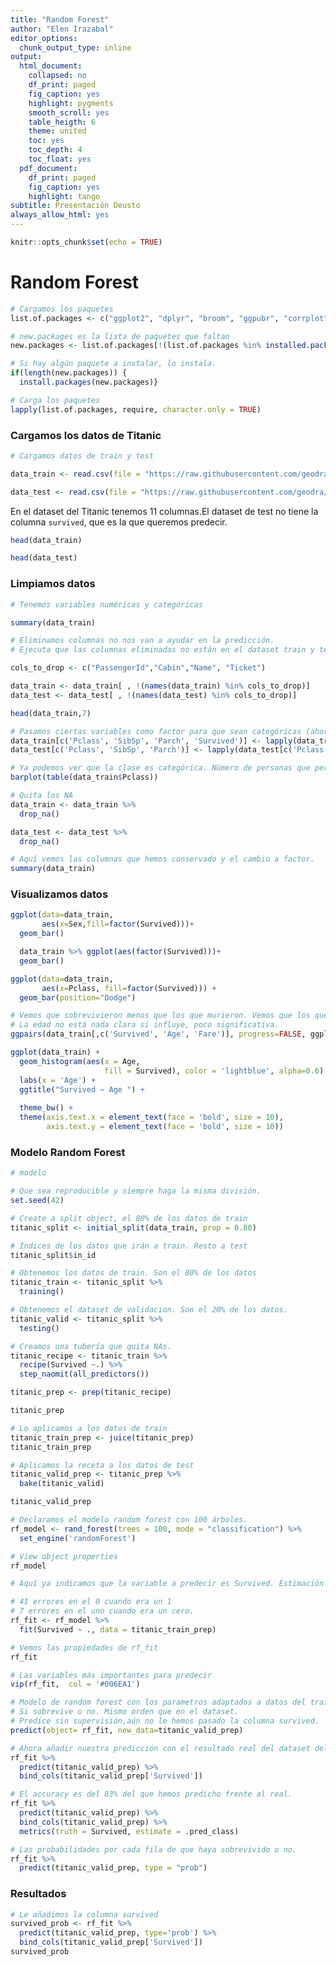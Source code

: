 ---
title: "Random Forest"
author: "Elen Irazabal"
editor_options:
  chunk_output_type: inline
output:
  html_document:
    collapsed: no
    df_print: paged
    fig_caption: yes
    highlight: pygments
    smooth_scroll: yes
    table_heigth: 6
    theme: united
    toc: yes
    toc_depth: 4
    toc_float: yes
  pdf_document:
    df_print: paged
    fig_caption: yes
    highlight: tango
subtitle: Presentación Deusto
always_allow_html: yes
---

```{r setup, include=FALSE}
knitr::opts_chunk$set(echo = TRUE)
```

# Random Forest



```{r, echo=TRUE, warning=FALSE, results='hide', message=FALSE}
# Cargamos los paquetes
list.of.packages <- c("ggplot2", "dplyr", "broom", "ggpubr", "corrplot", "visreg", "GGally", "ggcorrplot", "tidyverse", "tidymodels", "vip", "tidypredict", "randomForest", "doParallel")

# new.packages es la lista de paquetes que faltan
new.packages <- list.of.packages[!(list.of.packages %in% installed.packages()[,"Package"])]

# Si hay algún paquete a instalar, lo instala. 
if(length(new.packages)) {
  install.packages(new.packages)}

# Carga los paquetes 
lapply(list.of.packages, require, character.only = TRUE)
```


### Cargamos los datos de Titanic 


```{r, echo=TRUE}
# Cargamos datos de train y test 

data_train <- read.csv(file = "https://raw.githubusercontent.com/geodra/Titanic-Dataset/master/data/train.csv", stringsAsFactors = FALSE, header = TRUE)

data_test <- read.csv(file = "https://raw.githubusercontent.com/geodra/Titanic-Dataset/master/data/test.csv", stringsAsFactors = FALSE, header = TRUE)
```

En el dataset del Titanic tenemos 11 columnas.El dataset de test no tiene la columna `survived`, que es la que queremos predecir.

```{r}
head(data_train)
```


```{r}
head(data_test)
```

### Limpiamos datos

```{r, echo=TRUE}
# Tenemos variables numéricas y categóricas

summary(data_train)
```


```{r}

# Eliminamos columnas no nos van a ayudar en la predicción.
# Ejecuta que las columnas eliminadas no están en el dataset train y test y si están, las elimina.  

cols_to_drop <- c("PassengerId","Cabin","Name", "Ticket")

data_train <- data_train[ , !(names(data_train) %in% cols_to_drop)]
data_test <- data_test[ , !(names(data_test) %in% cols_to_drop)]

head(data_train,7)
```



```{r}

# Pasamos ciertas variables como factor para que sean categóricas (ahora mismo son numéricoas).
data_train[c('Pclass', 'SibSp', 'Parch', 'Survived')] <- lapply(data_train[c('Pclass', 'SibSp', 'Parch', 'Survived')], factor)
data_test[c('Pclass', 'SibSp', 'Parch')] <- lapply(data_test[c('Pclass', 'SibSp', 'Parch')], factor)
```


```{r}
# Ya podemos ver que la clase es categórica. Número de personas que pertenecen a cada clase. 
barplot(table(data_train$Pclass))
```

```{r}

# Quita los NA
data_train <- data_train %>% 
  drop_na()

data_test <- data_test %>% 
  drop_na()
```


```{r}
# Aquí vemos las columnas que hemos conservado y el cambio a factor. 
summary(data_train)
```

### Visualizamos datos

```{r}

ggplot(data=data_train,
       aes(x=Sex,fill=factor(Survived)))+
  geom_bar()

  data_train %>% ggplot(aes(factor(Survived)))+
  geom_bar()

```
```{r}
ggplot(data=data_train,
       aes(x=Pclass, fill=factor(Survived))) +
  geom_bar(position="Dodge")
```




```{r}
# Vemos que sobrevivieron menos que los que murieron. Vemos que los que pagaron muy poco tenian probabilidad mayor de morir.
# La edad no está nada clara si influye, poco significativa. 
ggpairs(data_train[,c('Survived', 'Age', 'Fare')], progress=FALSE, ggplot2::aes(colour=Survived))
```



```{r}
ggplot(data_train) +
  geom_histogram(aes(x = Age, 
                     fill = Survived), color = 'lightblue', alpha=0.6) +
  labs(x = 'Age') +
  ggtitle("Survived ~ Age ") +
  
  theme_bw() +
  theme(axis.text.x = element_text(face = 'bold', size = 10),
        axis.text.y = element_text(face = 'bold', size = 10))
```

### Modelo Random Forest


```{r}
# modelo

# Que sea reproducible y siempre haga la misma división. 
set.seed(42)

# Create a split object, el 80% de los datos de train 
titanic_split <- initial_split(data_train, prop = 0.80)
```


```{r}
# Índices de los datos que irán a train. Resto a test
titanic_split$in_id
```


```{r}
# Obtenemos los datos de train. Son el 80% de los datos
titanic_train <- titanic_split %>% 
  training()

# Obtenemos el dataset de validación. Son el 20% de los datos.
titanic_valid <- titanic_split %>% 
  testing()
```

```{r}

# Creamos una tubería que quita NAs. 
titanic_recipe <- titanic_train %>%
  recipe(Survived ~.) %>%
  step_naomit(all_predictors())

titanic_prep <- prep(titanic_recipe)

titanic_prep
```


```{r}
# Lo aplicamos a los datos de train 
titanic_train_prep <- juice(titanic_prep)
titanic_train_prep
```




```{r}
# Aplicamos la receta a los datos de test
titanic_valid_prep <- titanic_prep %>%
  bake(titanic_valid) 

titanic_valid_prep

```


```{r}

# Declaramos el modelo random forest con 100 árboles. 
rf_model <- rand_forest(trees = 100, mode = "classification") %>% 
  set_engine('randomForest')

# View object properties
rf_model
```



```{r}

# Aquí ya indicamos que la variable a predecir es Survived. Estimación de error en train 19.41%, accuracy del 83% en train. 

# 41 errores en el 0 cuando era un 1
# 7 errores en el uno cuando era un cero. 
rf_fit <- rf_model %>% 
  fit(Survived ~ ., data = titanic_train_prep)

# Vemos las propiedades de rf_fit
rf_fit
```



```{r}

# Las variables más importantes para predecir 
vip(rf_fit,  col = '#006EA1')
```




```{r}
# Modelo de random forest con los parametros adaptados a datos del train (rf.fit) ahora aplicamos a los datos validacion 
# Si sobrevive o no. Mismo orden que en el dataset. 
# Predice sin supervisión,aún no le hemos pasado la columna survived. 
predict(object= rf_fit, new_data=titanic_valid_prep)
```

```{r}

# Ahora añadir nuestra predicción con el resultado real del dataset del titanic. El primero está bien
rf_fit %>%
  predict(titanic_valid_prep) %>% 
  bind_cols(titanic_valid_prep['Survived'])
```

```{r}

# El accuracy es del 83% del que hemos predicho frente al real. 
rf_fit %>%
  predict(titanic_valid_prep) %>% 
  bind_cols(titanic_valid_prep) %>%
  metrics(truth = Survived, estimate = .pred_class)
```

```{r}

# Las probabilidades por cada fila de que haya sobrevivido o no. 
rf_fit %>%
  predict(titanic_valid_prep, type = "prob")
```
### Resultados

```{r}

# Le añadimos la columna survived 
survived_prob <- rf_fit %>%
  predict(titanic_valid_prep, type='prob') %>% 
  bind_cols(titanic_valid_prep['Survived'])
survived_prob
```














